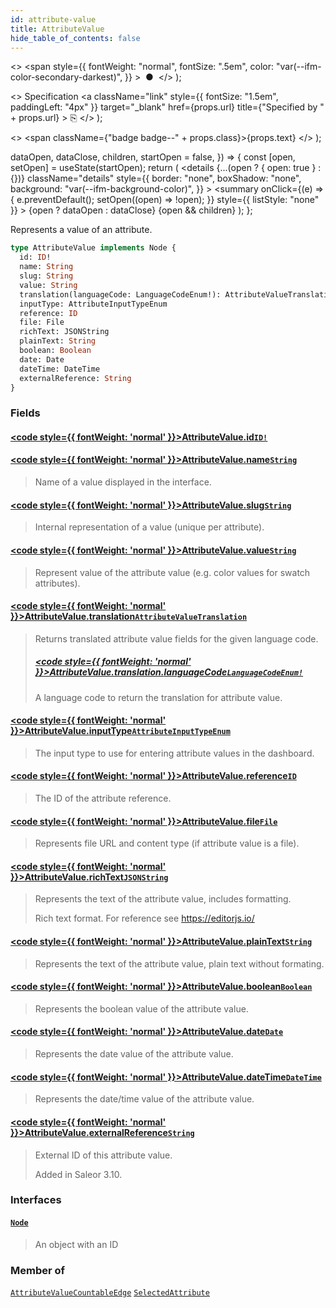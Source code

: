 ```yaml
---
id: attribute-value
title: AttributeValue
hide_table_of_contents: false
---
```


  <>
    <span
      style={{
        fontWeight: "normal",
        fontSize: ".5em",
        color: "var(--ifm-color-secondary-darkest)",
      }}
    >
      &nbsp;●&nbsp;
    </span>
  </>
);

  <>
    Specification
    <a
      className="link"
      style={{ fontSize: "1.5em", paddingLeft: "4px" }}
      target="\_blank"
      href={props.url}
      title={"Specified by " + props.url}
    >
      ⎘
    </a>
  </>
);

  <>
    <span className={"badge badge--" + props.class}>{props.text}</span>
  </>
);


  dataOpen,
  dataClose,
  children,
  startOpen = false,
}) => {
  const [open, setOpen] = useState(startOpen);
  return (
    <details
      {...(open ? { open: true } : {})}
      className="details"
      style={{
        border: "none",
        boxShadow: "none",
        background: "var(--ifm-background-color)",
      }}
    >
      <summary
        onClick={(e) => {
          e.preventDefault();
          setOpen((open) => !open);
        }}
        style={{ listStyle: "none" }}
      >
        {open ? dataOpen : dataClose}
      </summary>
      {open && children}
    </details>
  );
};

Represents a value of an attribute.

```graphql
type AttributeValue implements Node {
  id: ID!
  name: String
  slug: String
  value: String
  translation(languageCode: LanguageCodeEnum!): AttributeValueTranslation
  inputType: AttributeInputTypeEnum
  reference: ID
  file: File
  richText: JSONString
  plainText: String
  boolean: Boolean
  date: Date
  dateTime: DateTime
  externalReference: String
}
```

### Fields

#### [<code style={{ fontWeight: 'normal' }}>AttributeValue.<b>id</b></code>](#)<Bullet />[`ID!`](../../../api-storefront/miscellaneous/scalars/id) <Badge class="secondary" text="non-null"/> <Badge class="secondary" text="scalar"/>

>

#### [<code style={{ fontWeight: 'normal' }}>AttributeValue.<b>name</b></code>](#)<Bullet />[`String`](../../../api-storefront/miscellaneous/scalars/string) <Badge class="secondary" text="scalar"/>

> Name of a value displayed in the interface.

#### [<code style={{ fontWeight: 'normal' }}>AttributeValue.<b>slug</b></code>](#)<Bullet />[`String`](../../../api-storefront/miscellaneous/scalars/string) <Badge class="secondary" text="scalar"/>

> Internal representation of a value (unique per attribute).

#### [<code style={{ fontWeight: 'normal' }}>AttributeValue.<b>value</b></code>](#)<Bullet />[`String`](../../../api-storefront/miscellaneous/scalars/string) <Badge class="secondary" text="scalar"/>

> Represent value of the attribute value (e.g. color values for swatch attributes).

#### [<code style={{ fontWeight: 'normal' }}>AttributeValue.<b>translation</b></code>](#)<Bullet />[`AttributeValueTranslation`](../../../api-storefront/attributes/objects/attribute-value-translation) <Badge class="secondary" text="object"/>

> Returns translated attribute value fields for the given language code.
>
> ##### [<code style={{ fontWeight: 'normal' }}>AttributeValue.translation.<b>languageCode</b></code>](#)<Bullet />[`LanguageCodeEnum!`](../../../api-storefront/miscellaneous/enums/language-code-enum) <Badge class="secondary" text="non-null"/> <Badge class="secondary" text="enum"/>
>
> A language code to return the translation for attribute value.

#### [<code style={{ fontWeight: 'normal' }}>AttributeValue.<b>inputType</b></code>](#)<Bullet />[`AttributeInputTypeEnum`](../../../api-storefront/attributes/enums/attribute-input-type-enum) <Badge class="secondary" text="enum"/>

> The input type to use for entering attribute values in the dashboard.

#### [<code style={{ fontWeight: 'normal' }}>AttributeValue.<b>reference</b></code>](#)<Bullet />[`ID`](../../../api-storefront/miscellaneous/scalars/id) <Badge class="secondary" text="scalar"/>

> The ID of the attribute reference.

#### [<code style={{ fontWeight: 'normal' }}>AttributeValue.<b>file</b></code>](#)<Bullet />[`File`](../../../api-storefront/miscellaneous/objects/file) <Badge class="secondary" text="object"/>

> Represents file URL and content type (if attribute value is a file).

#### [<code style={{ fontWeight: 'normal' }}>AttributeValue.<b>richText</b></code>](#)<Bullet />[`JSONString`](../../../api-storefront/miscellaneous/scalars/jsonstring) <Badge class="secondary" text="scalar"/>

> Represents the text of the attribute value, includes formatting.
>
> Rich text format. For reference see https://editorjs.io/

#### [<code style={{ fontWeight: 'normal' }}>AttributeValue.<b>plainText</b></code>](#)<Bullet />[`String`](../../../api-storefront/miscellaneous/scalars/string) <Badge class="secondary" text="scalar"/>

> Represents the text of the attribute value, plain text without formating.

#### [<code style={{ fontWeight: 'normal' }}>AttributeValue.<b>boolean</b></code>](#)<Bullet />[`Boolean`](../../../api-storefront/miscellaneous/scalars/boolean) <Badge class="secondary" text="scalar"/>

> Represents the boolean value of the attribute value.

#### [<code style={{ fontWeight: 'normal' }}>AttributeValue.<b>date</b></code>](#)<Bullet />[`Date`](../../../api-storefront/miscellaneous/scalars/date) <Badge class="secondary" text="scalar"/>

> Represents the date value of the attribute value.

#### [<code style={{ fontWeight: 'normal' }}>AttributeValue.<b>dateTime</b></code>](#)<Bullet />[`DateTime`](../../../api-storefront/miscellaneous/scalars/date-time) <Badge class="secondary" text="scalar"/>

> Represents the date/time value of the attribute value.

#### [<code style={{ fontWeight: 'normal' }}>AttributeValue.<b>externalReference</b></code>](#)<Bullet />[`String`](../../../api-storefront/miscellaneous/scalars/string) <Badge class="secondary" text="scalar"/>

> External ID of this attribute value.
>
> Added in Saleor 3.10.

### Interfaces

#### [`Node`](../../../api-storefront/miscellaneous/interfaces/node) <Badge class="secondary" text="interface"/>

> An object with an ID

### Member of

[`AttributeValueCountableEdge`](../../../api-storefront/attributes/objects/attribute-value-countable-edge) <Badge class="secondary" text="object"/><Bullet />[`SelectedAttribute`](../../../api-storefront/attributes/objects/selected-attribute) <Badge class="secondary" text="object"/>
